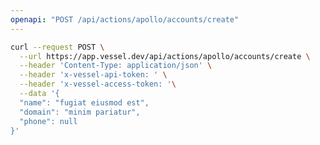 ```yaml
---
openapi: "POST /api/actions/apollo/accounts/create"
---
```


<RequestExample>

```bash Request
curl --request POST \
  --url https://app.vessel.dev/api/actions/apollo/accounts/create \
  --header 'Content-Type: application/json' \
  --header 'x-vessel-api-token: ' \
  --header 'x-vessel-access-token: '\
  --data '{
  "name": "fugiat eiusmod est",
  "domain": "minim pariatur",
  "phone": null
}'
```

</RequestExample>
